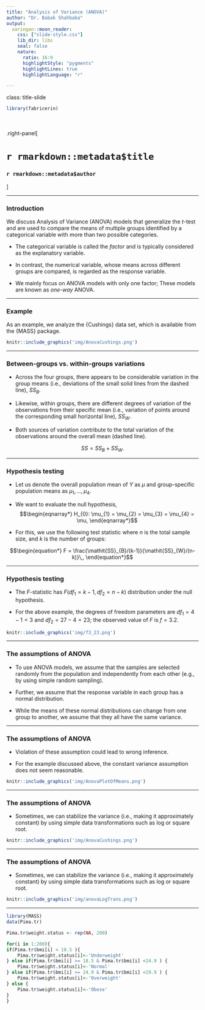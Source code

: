 ```yaml
---
title: "Analysis of Variance (ANOVA)"
author: "Dr. Babak Shahbaba"
output: 
  xaringan::moon_reader:
    css: ["slide-style.css"]
    lib_dir: libs
    seal: false
    nature:
      ratio: 16:9
      highlightStyle: "pygments"
      highlightLines: true
      highlightLanguage: "r"

---
```


class: title-slide

```r
library(fabricerin)
```

<br>
<br>
.right-panel[ 
<br>

# `r rmarkdown::metadata$title`

### `r rmarkdown::metadata$author`

]

---

### Introduction

We discuss Analysis of Variance (ANOVA) models that    generalize the $t$-test and
are used to compare the means of multiple groups identified by a
categorical variable with more than two possible categories. 

- The categorical variable is called the *factor* and is typically
considered as the explanatory variable. 
- In contrast, the numerical
variable, whose means across different groups are compared, is regarded
as the response variable.

- We mainly focus on ANOVA models with only one factor; These models are known as *one-way* ANOVA.


---

### Example

As an example, we analyze the {Cushings} data set,
which is available from the {MASS} package. 


```r
knitr::include_graphics('img/AnovaCushings.png')
```


---

### Between-groups vs. within-groups variations


- Across the four groups, there appears to be considerable variation in
the group means (i.e., deviations of the small solid lines from the
dashed line), $SS_{B}$.

- Likewise, within groups, there are different degrees of
variation of the observations from their specific mean (i.e., variation
of points around the corresponding small horizontal line), $SS_{W}$. 

- Both sources of variation contribute to the total variation of the
observations around the overall mean (dashed line).

$$\begin{equation*}
\mathit{SS}  =  \mathit{SS}_{B} + \mathit{SS}_{W}.
\end{equation*}$$


---

### Hypothesis testing

- Let us denote the overall population mean of $Y$ as $\mu$ and
group-specific population means as $\mu_{1}, \ldots, \mu_{4}$. 

- We want to evaluate the null hypothesis,
$$\begin{eqnarray*}
H_{0}: \mu_{1} = \mu_{2} = \mu_{3} = \mu_{4} = \mu,
\end{eqnarray*}$$

- For this, we use the following test statistic where $n$ is the total sample size, and $k$ is the number of groups:

$$\begin{equation*}
F  =  \frac{\mathit{SS}_{B}/(k-1)}{\mathit{SS}_{W}/(n-k)}\,,
\end{equation*}$$


---

### Hypothesis testing

- The $F$-statistic has $F(df_1 = k-1, df_2 =n-k)$ distribution under the null hypothesis.

- For the above example, the degrees of freedom parameters are $df_{1} = {4-1 = 3}$ and $df_{2} = 27 - 4 = 23$; the observed value of $F$ is $f=3.2$.

```r
knitr::include_graphics('img/f3_23.png')
```

---

### The assumptions of ANOVA

- To use ANOVA models, we assume that the samples are selected randomly
from the population and independently from each other (e.g., by using
simple random sampling). 

- Further, we assume that the response variable
in each group has a normal distribution. 

- While the means of these
normal distributions can change from one group to another, we assume
that they all have the same variance.


---

### The assumptions of ANOVA

- Violation of these assumption could lead to wrong inference. 

- For the example discussed above, the constant variance assumption does not seem reasonable.

```r
knitr::include_graphics('img/AnovaPlotOfMeans.png')
```


---

### The assumptions of ANOVA

- Sometimes, we can stabilize the variance (i.e., making it approximately
constant) by using simple data transformations such as log or square
root. 


```r
knitr::include_graphics('img/AnovaCushings.png')
```

---

### The assumptions of ANOVA

- Sometimes, we can stabilize the variance (i.e., making it approximately
constant) by using simple data transformations such as log or square
root. 


```r
knitr::include_graphics('img/anovaLogTrans.png')
```

---

```r
library(MASS)
data(Pima.tr)

Pima.tr$weight.status <- rep(NA, 200)

for(i in 1:200){
if(Pima.tr$bmi[i] < 18.5 ){
	Pima.tr$weight.status[i]<-'Underweight'
} else if(Pima.tr$bmi[i] >= 18.5 & Pima.tr$bmi[i] <24.9 ) {
	Pima.tr$weight.status[i]<-'Normal'
} else if(Pima.tr$bmi[i] >= 24.9 & Pima.tr$bmi[i] <29.9 ) {
	Pima.tr$weight.status[i]<-'Overweight'
} else {
	Pima.tr$weight.status[i]<-'Obese'
}
}
```

